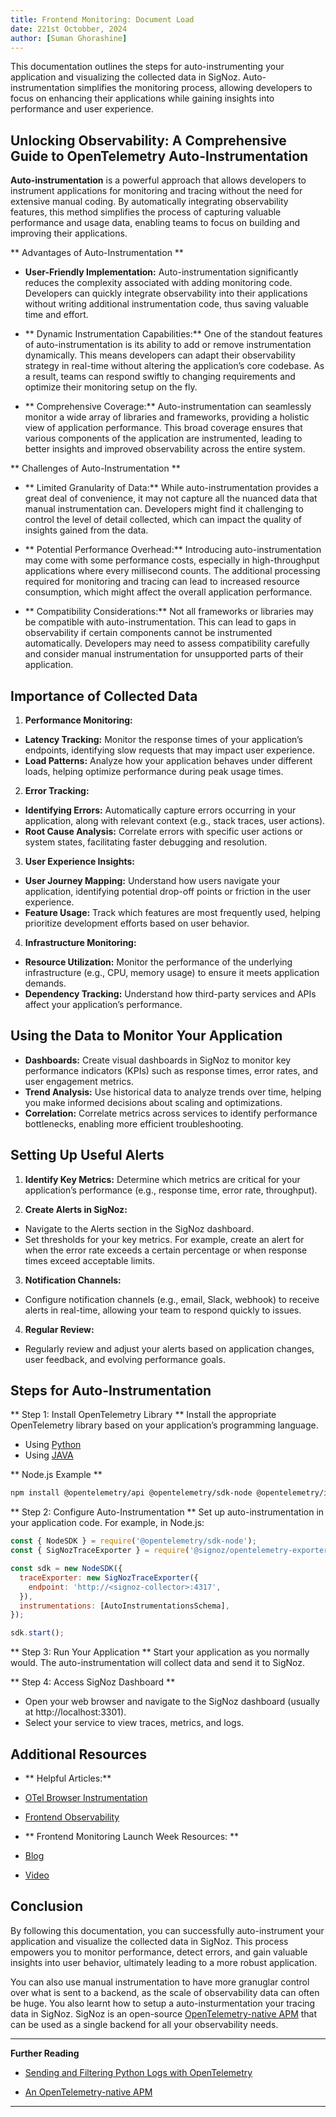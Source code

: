 ```yaml
---
title: Frontend Monitoring: Document Load
date: 221st Octobber, 2024
author: [Suman Ghorashine]
---
```


This documentation outlines the steps for auto-instrumenting your application and visualizing the collected data in SigNoz. Auto-instrumentation simplifies the monitoring process, allowing developers to focus on enhancing their applications while gaining insights into performance and user experience.

## Unlocking Observability: A Comprehensive Guide to OpenTelemetry Auto-Instrumentation

**Auto-instrumentation** is a powerful approach that allows developers to instrument applications for monitoring and tracing without the need for extensive manual coding. By automatically integrating observability features, this method simplifies the process of capturing valuable performance and usage data, enabling teams to focus on building and improving their applications.

** Advantages of Auto-Instrumentation **
- **User-Friendly Implementation:** Auto-instrumentation significantly reduces the complexity associated with adding monitoring code. Developers can quickly integrate observability into their applications without writing additional instrumentation code, thus saving valuable time and effort.

- ** Dynamic Instrumentation Capabilities:** One of the standout features of auto-instrumentation is its ability to add or remove instrumentation dynamically. This means developers can adapt their observability strategy in real-time without altering the application’s core codebase. As a result, teams can respond swiftly to changing requirements and optimize their monitoring setup on the fly.

- ** Comprehensive Coverage:** Auto-instrumentation can seamlessly monitor a wide array of libraries and frameworks, providing a holistic view of application performance. This broad coverage ensures that various components of the application are instrumented, leading to better insights and improved observability across the entire system.

** Challenges of Auto-Instrumentation **

- ** Limited Granularity of Data:** While auto-instrumentation provides a great deal of convenience, it may not capture all the nuanced data that manual instrumentation can. Developers might find it challenging to control the level of detail collected, which can impact the quality of insights gained from the data.

- ** Potential Performance Overhead:** Introducing auto-instrumentation may come with some performance costs, especially in high-throughput applications where every millisecond counts. The additional processing required for monitoring and tracing can lead to increased resource consumption, which might affect the overall application performance.

- ** Compatibility Considerations:** Not all frameworks or libraries may be compatible with auto-instrumentation. This can lead to gaps in observability if certain components cannot be instrumented automatically. Developers may need to assess compatibility carefully and consider manual instrumentation for unsupported parts of their application.

## Importance of Collected Data

1. **Performance Monitoring:** 
- **Latency Tracking:** Monitor the response times of your application’s endpoints, identifying slow requests that may impact user experience. 
- **Load Patterns:** Analyze how your application behaves under different loads, helping optimize performance during peak usage times.

2. **Error Tracking:**
- **Identifying Errors:** Automatically capture errors occurring in your application, along with relevant context (e.g., stack traces, user actions).
- **Root Cause Analysis:** Correlate errors with specific user actions or system states, facilitating faster debugging and resolution.

3. **User Experience Insights:**
- **User Journey Mapping:** Understand how users navigate your application, identifying potential drop-off points or friction in the user experience.
- **Feature Usage:** Track which features are most frequently used, helping prioritize development efforts based on user behavior.

4. **Infrastructure Monitoring:**
- **Resource Utilization:** Monitor the performance of the underlying infrastructure (e.g., CPU, memory usage) to ensure it meets application demands.
- **Dependency Tracking:** Understand how third-party services and APIs affect your application’s performance.

## Using the Data to Monitor Your Application

- **Dashboards:** Create visual dashboards in SigNoz to monitor key performance indicators (KPIs) such as response times, error rates, and user engagement metrics.
- **Trend Analysis:** Use historical data to analyze trends over time, helping you make informed decisions about scaling and optimizations.
- **Correlation:** Correlate metrics across services to identify performance bottlenecks, enabling more efficient troubleshooting.

## Setting Up Useful Alerts

1. **Identify Key Metrics:** Determine which metrics are critical for your application’s performance (e.g., response time, error rate, throughput).

2. **Create Alerts in SigNoz:**

- Navigate to the Alerts section in the SigNoz dashboard.
- Set thresholds for your key metrics. For example, create an alert for when the error rate exceeds a certain percentage or when response times exceed acceptable limits.

3. **Notification Channels:**

- Configure notification channels (e.g., email, Slack, webhook) to receive alerts in real-time, allowing your team to respond quickly to issues.

4. **Regular Review:**
- Regularly review and adjust your alerts based on application changes, user feedback, and evolving performance goals.

## Steps for Auto-Instrumentation

** Step 1: Install OpenTelemetry Library **
Install the appropriate OpenTelemetry library based on your application’s programming language.
- Using [Python](https://signoz.io/blog/opentelemetry-python-auto-and-manual-instrumentation/)
- Using [JAVA](https://signoz.io/blog/opentelemetry-java/)

** Node.js Example **
```bash
npm install @opentelemetry/api @opentelemetry/sdk-node @opentelemetry/instrumentation
```
** Step 2: Configure Auto-Instrumentation **
Set up auto-instrumentation in your application code. For example, in Node.js:
```jsx
const { NodeSDK } = require('@opentelemetry/sdk-node');
const { SigNozTraceExporter } = require('@signoz/opentelemetry-exporter');

const sdk = new NodeSDK({
  traceExporter: new SigNozTraceExporter({
    endpoint: 'http://<signoz-collector>:4317',
  }),
  instrumentations: [AutoInstrumentationsSchema],
});

sdk.start();
```
** Step 3: Run Your Application **
Start your application as you normally would. The auto-instrumentation will collect data and send it to SigNoz.

** Step 4: Access SigNoz Dashboard **
- Open your web browser and navigate to the SigNoz dashboard (usually at http://localhost:3301).
- Select your service to view traces, metrics, and logs.

## Additional Resources

- ** Helpful Articles:**
- [OTel Browser Instrumentation](https://www.honeycomb.io/blog/opentelemetry-browser-instrumentation)
- [Frontend Observability](https://docs.honeycomb.io/get-started/start-building/web/#confirm-data-is-sent)

- ** Frontend Monitoring Launch Week Resources: **
- [Blog](https://signoz.io/newsroom/launch-week-1-day-3/)
- [Video](https://www.youtube.com/watch?v=pmxl11pAQRQ)

## Conclusion

By following this documentation, you can successfully auto-instrument your application and visualize the collected data in SigNoz. This process empowers you to monitor performance, detect errors, and gain valuable insights into user behavior, ultimately leading to a more robust application.

You can also use manual instrumentation to have more granuglar control over what is sent to a backend, as the scale of observability data can often be huge. You also learnt how to setup a auto-insturmentation your tracing data in SigNoz. SigNoz is an open-source [OpenTelemetry-native APM](https://signoz.io/blog/opentelemetry-apm/) that can be used as a single backend for all your observability needs.

---

**Further Reading**

- [Sending and Filtering Python Logs with OpenTelemetry](https://signoz.io/blog/sending-and-filtering-python-logs-with-opentelemetry/)

- [An OpenTelemetry-native APM](https://signoz.io/blog/opentelemetry-apm/)

---